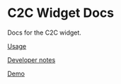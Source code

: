 # C2C Widget Docs

Docs for the C2C widget.

[Usage](usage/index.mdx)

[Developer notes](developer/index.mdx)

[Demo](https://c2c-widget-demo.surge.sh/)


<C2CWidget />
